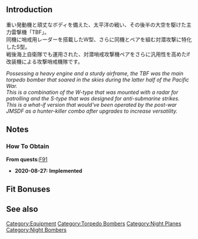{{Equipmentinfo}}

==Introduction==
重い発動機と頑丈なボディを備えた、太平洋の戦い、その後半の大空を駆けた主力雷撃機「TBF」。<br>
同機に哨戒用レーダーを搭載したW型、さらに同機とペアを組む対潜攻撃に特化したS型。<br>
戦後海上自衛隊でも運用された、対潜哨戒攻撃機ペアをさらに汎用性を高めたif改装機による攻撃哨戒機隊です。

''Possessing a heavy engine and a sturdy airframe, the TBF was the main torpedo bomber that soared in the skies during the latter half of the Pacific War.''<br>
''This is a combination of the W-type that was mounted with a radar for patrolling and the S-type that was designed for anti-submarine strikes.''<br>
''This is a what-if version that would've been operated by the post-war JMSDF as a hunter-killer combo after upgrades to increase versatility.''

==Notes==
<div class="mw-collapsible"><h3>How To Obtain</h3>
<div class="mw-collapsible-content">
'''From quests: '''[[Quests#F91|F91]]

</div></div>


<div class="mw-collapsible><h3>Updates History</h3>
<div class="mw-collapsible-content>
* '''2020-08-27:''' '''Implemented'''
</div></div>

==Fit Bonuses==
{{:TBM-3W+3S/Bonuses}}

==See also==
{{Equipmentlist}}
[[Category:Equipment]]
[[Category:Torpedo Bombers]]
[[Category:Night Planes]]
[[Category:Night Bombers]]